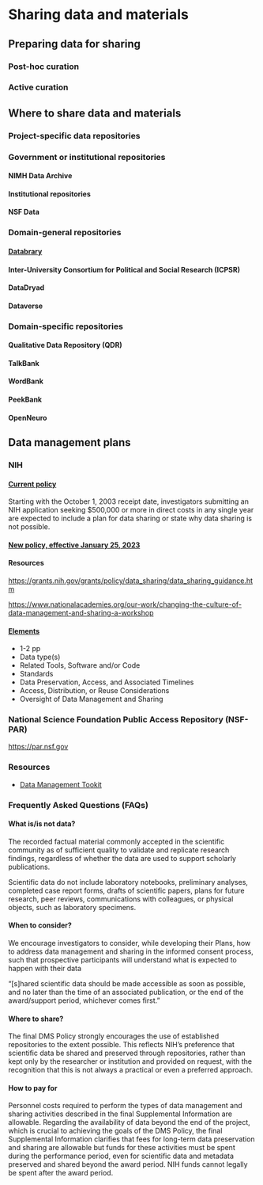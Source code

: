 # Sharing data and materials

## Preparing data for sharing

### Post-hoc curation

### Active curation

## Where to share data and materials

### Project-specific data repositories

### Government or institutional repositories

#### NIMH Data Archive

#### Institutional repositories

#### NSF Data

### Domain-general repositories

#### [Databrary](https://databrary.org)

#### Inter-University Consortium for Political and Social Research (ICPSR)

#### DataDryad

#### Dataverse

### Domain-specific repositories

#### Qualitative Data Repository (QDR)

#### TalkBank

#### WordBank

#### PeekBank

#### OpenNeuro

## Data management plans

### NIH

#### [Current policy](https://grants.nih.gov/grants/guide/notice-files/NOT-OD-03-032.html)

Starting with the October 1, 2003 receipt date, investigators submitting an NIH application seeking $500,000 or more in direct costs in any single year are expected to include a plan for data sharing or state why data sharing is not possible.

#### [New policy, effective January 25, 2023](https://grants.nih.gov/grants/guide/notice-files/NOT-OD-21-013.html)

#### Resources

<https://grants.nih.gov/grants/policy/data_sharing/data_sharing_guidance.htm>

<https://www.nationalacademies.org/our-work/changing-the-culture-of-data-management-and-sharing-a-workshop>

#### [Elements](https://grants.nih.gov/grants/guide/notice-files/NOT-OD-21-014.html)

- 1-2 pp
- Data type(s)
- Related Tools, Software and/or Code
- Standards
- Data Preservation, Access, and Associated Timelines
- Access, Distribution, or Reuse Considerations
- Oversight of Data Management and Sharing

### National Science Foundation Public Access Repository (NSF-PAR)

<https://par.nsf.gov>

### Resources

- [Data Management Tookit](https://guides.libraries.psu.edu/dmptoolkit)

### Frequently Asked Questions (FAQs)

#### What is/is not data?

The recorded factual material commonly accepted in the scientific community as of sufficient quality to validate and replicate research findings, regardless of whether the data are used to support scholarly publications.

Scientific data do not include laboratory notebooks, preliminary analyses, completed case report forms, drafts of scientific papers, plans for future research, peer reviews, communications with colleagues, or physical objects, such as laboratory specimens.

#### When to consider?

We encourage investigators to consider, while developing their Plans, how to address data management and sharing in the informed consent process, such that prospective participants will understand what is expected to happen with their data

“[s]hared scientific data should be made accessible as soon as possible, and no later than the time of an associated publication, or the end of the award/support period, whichever comes first.”

#### Where to share?

The final DMS Policy strongly encourages the use of established repositories to the extent possible. This reflects NIH’s preference that scientific data be shared and preserved through repositories, rather than kept only by the researcher or institution and provided on request, with the recognition that this is not always a practical or even a preferred approach.

#### How to pay for

Personnel costs required to perform the types of data management and sharing activities described in the final Supplemental Information are allowable. Regarding the availability of data beyond the end of the project, which is crucial to achieving the goals of the DMS Policy, the final Supplemental Information clarifies that fees for long-term data preservation and sharing are allowable but funds for these activities must be spent during the performance period, even for scientific data and metadata preserved and shared beyond the award period. NIH funds cannot legally be spent after the award period.
